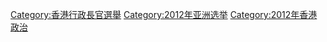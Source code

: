 {{catmore}}

[[Category:香港行政長官選舉|Category:香港行政長官選舉]]
[[Category:2012年亚洲选举|Category:2012年亚洲选举]]
[[Category:2012年香港政治|Category:2012年香港政治]]